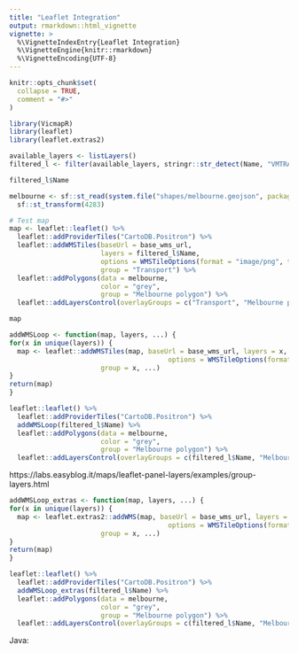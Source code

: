 ```yaml
---
title: "Leaflet Integration"
output: rmarkdown::html_vignette
vignette: >
  %\VignetteIndexEntry{Leaflet Integration}
  %\VignetteEngine{knitr::rmarkdown}
  %\VignetteEncoding{UTF-8}
---
```


```r
knitr::opts_chunk$set(
  collapse = TRUE,
  comment = "#>"
)
```

```r
library(VicmapR)
library(leaflet)
library(leaflet.extras2)
```


```r
available_layers <- listLayers()
filtered_l <- filter(available_layers, stringr::str_detect(Name, "VMTRANS"))

filtered_l$Name
```

```r
melbourne <- sf::st_read(system.file("shapes/melbourne.geojson", package="VicmapR"), quiet = F) %>% 
  sf::st_transform(4283)

# Test map 
map <- leaflet::leaflet() %>% 
  leaflet::addProviderTiles("CartoDB.Positron") %>%
  leaflet::addWMSTiles(baseUrl = base_wms_url, 
                       layers = filtered_l$Name, 
                       options = WMSTileOptions(format = "image/png", transparent = TRUE), 
                       group = "Transport") %>%
  leaflet::addPolygons(data = melbourne, 
                       color = "grey", 
                       group = "Melbourne polygon") %>%
  leaflet::addLayersControl(overlayGroups = c("Transport", "Melbourne polygon"))

map
```

```r
addWMSLoop <- function(map, layers, ...) {
for(x in unique(layers)) {
  map <- leaflet::addWMSTiles(map, baseUrl = base_wms_url, layers = x, 
                                        options = WMSTileOptions(format = "image/png", transparent = TRUE), 
                       group = x, ...)
}
return(map)
}

leaflet::leaflet() %>% 
  leaflet::addProviderTiles("CartoDB.Positron") %>%
  addWMSLoop(filtered_l$Name) %>%
  leaflet::addPolygons(data = melbourne, 
                       color = "grey", 
                       group = "Melbourne polygon") %>%
  leaflet::addLayersControl(overlayGroups = c(filtered_l$Name, "Melbourne polygon"))
```

https://labs.easyblog.it/maps/leaflet-panel-layers/examples/group-layers.html



```r
addWMSLoop_extras <- function(map, layers, ...) {
for(x in unique(layers)) {
  map <- leaflet.extras2::addWMS(map, baseUrl = base_wms_url, layers = x, 
                                        options = WMSTileOptions(format = "image/png", transparent = TRUE), 
                       group = x, ...)
}
return(map)
}

leaflet::leaflet() %>% 
  leaflet::addProviderTiles("CartoDB.Positron") %>%
  addWMSLoop_extras(filtered_l$Name) %>%
  leaflet::addPolygons(data = melbourne, 
                       color = "grey", 
                       group = "Melbourne polygon") %>%
  leaflet::addLayersControl(overlayGroups = c(filtered_l$Name, "Melbourne polygon"))
```

Java:  



